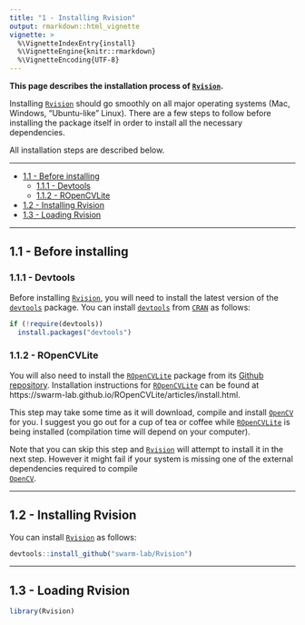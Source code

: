 ```yaml
---
title: "1 - Installing Rvision"
output: rmarkdown::html_vignette
vignette: >
  %\VignetteIndexEntry{install}
  %\VignetteEngine{knitr::rmarkdown}
  %\VignetteEncoding{UTF-8}
---
```


__This page describes the installation process of [`Rvision`](https://github.com/swarm-lab/Rvision).__ 

Installing [`Rvision`](https://github.com/swarm-lab/Rvision) should go smoothly 
on all major operating systems (Mac, Windows, "Ubuntu-like" Linux). There are a 
few steps to follow before installing the package itself in order to install all 
the necessary dependencies. 

All installation steps are described below. 

---

+ [1.1 - Before installing ](#before-installing)
    + [1.1.1 - Devtools](#devtools)
    + [1.1.2 - ROpenCVLite](#ropencvlite)
+ [1.2 - Installing Rvision](#installing-rvision)
+ [1.3 - Loading Rvision](#loading-rvision)
  
---

## 1.1 - Before installing

### 1.1.1 - Devtools

Before installing [`Rvision`](https://github.com/swarm-lab/Rvision), you will 
need to install the latest version of the [`devtools`](https://CRAN.R-project.org/package=devtools) 
package. You can install [`devtools`](https://CRAN.R-project.org/package=devtools) 
from [`CRAN`](https://cran.r-project.org) as follows: 

```r
if (!require(devtools))
  install.packages("devtools")
```

### 1.1.2 - ROpenCVLite

You will also need to install the [`ROpenCVLite`](https://github.com/swarm-lab/ROpenCVLite)
package from its [Github repository](https://github.com/swarm-lab/ROpenCVLite). 
Installation instructions for [`ROpenCVLite`](https://github.com/swarm-lab/ROpenCVLite)
can be found at https://swarm-lab.github.io/ROpenCVLite/articles/install.html.

This step may take some time as it will download, compile and install 
[`OpenCV`](https://opencv.org) for you. I suggest you go out for a cup of tea or 
coffee while [`ROpenCVLite`](https://github.com/swarm-lab/ROpenCVLite) is being 
installed (compilation time will depend on your computer). 

Note that you can skip this step and [`Rvision`](https://github.com/swarm-lab/Rvision)
will attempt to install it in the next step. However it might fail if your 
system is missing one of the external dependencies required to compile  
[`OpenCV`](https://opencv.org). 

---

## 1.2 - Installing Rvision

You can install [`Rvision`](https://github.com/swarm-lab/Rvision) as follows:

```r
devtools::install_github("swarm-lab/Rvision")
```

---

## 1.3 - Loading Rvision

```r
library(Rvision)
```
